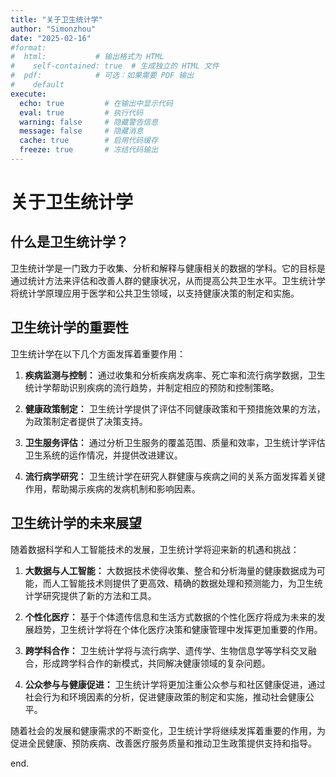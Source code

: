 ```yaml
---
title: "关于卫生统计学"
author: "Simonzhou"
date: "2025-02-16"
#format: 
#  html:           # 输出格式为 HTML
#    self-contained: true  # 生成独立的 HTML 文件
#  pdf:            # 可选：如果需要 PDF 输出
#    default
execute:
  echo: true         # 在输出中显示代码
  eval: true         # 执行代码
  warning: false     # 隐藏警告信息
  message: false     # 隐藏消息
  cache: true        # 启用代码缓存
  freeze: true       # 冻结代码输出
---
```


# 关于卫生统计学

## 什么是卫生统计学？

卫生统计学是一门致力于收集、分析和解释与健康相关的数据的学科。它的目标是通过统计方法来评估和改善人群的健康状况，从而提高公共卫生水平。卫生统计学将统计学原理应用于医学和公共卫生领域，以支持健康决策的制定和实施。

## 卫生统计学的重要性

卫生统计学在以下几个方面发挥着重要作用：

1.  **疾病监测与控制：** 通过收集和分析疾病发病率、死亡率和流行病学数据，卫生统计学帮助识别疾病的流行趋势，并制定相应的预防和控制策略。

2.  **健康政策制定：** 卫生统计学提供了评估不同健康政策和干预措施效果的方法，为政策制定者提供了决策支持。

3.  **卫生服务评估：** 通过分析卫生服务的覆盖范围、质量和效率，卫生统计学评估卫生系统的运作情况，并提供改进建议。

4.  **流行病学研究：** 卫生统计学在研究人群健康与疾病之间的关系方面发挥着关键作用，帮助揭示疾病的发病机制和影响因素。

## 卫生统计学的未来展望

随着数据科学和人工智能技术的发展，卫生统计学将迎来新的机遇和挑战：

1.  **大数据与人工智能：** 大数据技术使得收集、整合和分析海量的健康数据成为可能，而人工智能技术则提供了更高效、精确的数据处理和预测能力，为卫生统计学研究提供了新的方法和工具。

2.  **个性化医疗：** 基于个体遗传信息和生活方式数据的个性化医疗将成为未来的发展趋势，卫生统计学将在个体化医疗决策和健康管理中发挥更加重要的作用。

3.  **跨学科合作：** 卫生统计学将与流行病学、遗传学、生物信息学等学科交叉融合，形成跨学科合作的新模式，共同解决健康领域的复杂问题。

4.  **公众参与与健康促进：** 卫生统计学将更加注重公众参与和社区健康促进，通过社会行为和环境因素的分析，促进健康政策的制定和实施，推动社会健康公平。

随着社会的发展和健康需求的不断变化，卫生统计学将继续发挥着重要的作用，为促进全民健康、预防疾病、改善医疗服务质量和推动卫生政策提供支持和指导。

end.